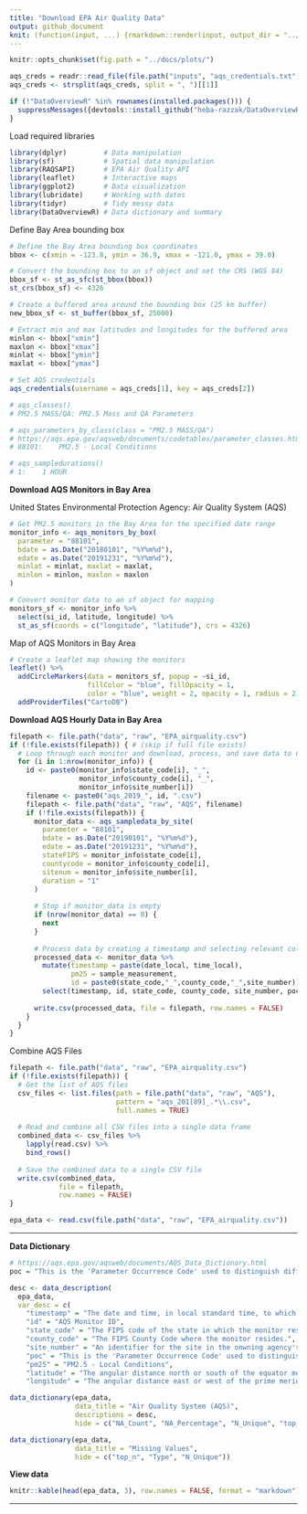 ```yaml
---
title: "Download EPA Air Quality Data"
output: github_document
knit: (function(input, ...) {rmarkdown::render(input, output_dir = "../docs", )})
---
```


```r
knitr::opts_chunk$set(fig.path = "../docs/plots/")

aqs_creds = readr::read_file(file.path("inputs", "aqs_credentials.txt"))
aqs_creds <- strsplit(aqs_creds, split = ", ")[[1]]
```

```r
if (!"DataOverviewR" %in% rownames(installed.packages())) {
  suppressMessages({devtools::install_github("heba-razzak/DataOverviewR")})
}
```

Load required libraries

```r
library(dplyr)         # Data manipulation
library(sf)            # Spatial data manipulation
library(RAQSAPI)       # EPA Air Quality API
library(leaflet)       # Interactive maps
library(ggplot2)       # Data visualization
library(lubridate)     # Working with dates
library(tidyr)         # Tidy messy data
library(DataOverviewR) # Data dictionary and summary
```

Define Bay Area bounding box

```r
# Define the Bay Area bounding box coordinates
bbox <- c(xmin = -123.8, ymin = 36.9, xmax = -121.0, ymax = 39.0)

# Convert the bounding box to an sf object and set the CRS (WGS 84)
bbox_sf <- st_as_sfc(st_bbox(bbox))
st_crs(bbox_sf) <- 4326

# Create a buffered area around the bounding box (25 km buffer)
new_bbox_sf <- st_buffer(bbox_sf, 25000)

# Extract min and max latitudes and longitudes for the buffered area
minlon <- bbox["xmin"]
maxlon <- bbox["xmax"]
minlat <- bbox["ymin"]
maxlat <- bbox["ymax"]
```

```r
# Set AQS credentials
aqs_credentials(username = aqs_creds[1], key = aqs_creds[2])

# aqs_classes()
# PM2.5 MASS/QA: PM2.5 Mass and QA Parameters	

# aqs_parameters_by_class(class = "PM2.5 MASS/QA")
# https://aqs.epa.gov/aqsweb/documents/codetables/parameter_classes.html
# 88101:	PM2.5 - Local Conditions

# aqs_sampledurations()
# 1:	1 HOUR
```

**Download AQS Monitors in Bay Area**

United States Environmental Protection Agency: Air Quality System (AQS)

```r
# Get PM2.5 monitors in the Bay Area for the specified date range
monitor_info <- aqs_monitors_by_box(
  parameter = "88101",
  bdate = as.Date("20180101", "%Y%m%d"),
  edate = as.Date("20191231", "%Y%m%d"),
  minlat = minlat, maxlat = maxlat,
  minlon = minlon, maxlon = maxlon
)

# Convert monitor data to an sf object for mapping
monitors_sf <- monitor_info %>%
  select(si_id, latitude, longitude) %>%
  st_as_sf(coords = c("longitude", "latitude"), crs = 4326)
```

Map of AQS Monitors in Bay Area

```r
# Create a leaflet map showing the monitors
leaflet() %>%
  addCircleMarkers(data = monitors_sf, popup = ~si_id,
                   fillColor = "blue", fillOpacity = 1,
                   color = "blue", weight = 2, opacity = 1, radius = 2) %>%
  addProviderTiles("CartoDB")
```

**Download AQS Hourly Data in Bay Area**

```r
filepath <- file.path("data", "raw", "EPA_airquality.csv") 
if (!file.exists(filepath)) { # (skip if full file exists)
  # Loop through each monitor and download, process, and save data to CSV
  for (i in 1:nrow(monitor_info)) {
    id <- paste0(monitor_info$state_code[i], "_", 
                 monitor_info$county_code[i], "_", 
                 monitor_info$site_number[i])
    filename <- paste0("aqs_2019_", id, ".csv")
    filepath <- file.path("data", "raw", "AQS", filename)
    if (!file.exists(filepath)) {
      monitor_data <- aqs_sampledata_by_site(
        parameter = "88101",
        bdate = as.Date("20190101", "%Y%m%d"),
        edate = as.Date("20191231", "%Y%m%d"),
        stateFIPS = monitor_info$state_code[i],
        countycode = monitor_info$county_code[i],
        sitenum = monitor_info$site_number[i],
        duration = "1"
      )
      
      # Stop if monitor_data is empty
      if (nrow(monitor_data) == 0) {
        next
      }
      
      # Process data by creating a timestamp and selecting relevant columns
      processed_data <- monitor_data %>%
        mutate(timestamp = paste(date_local, time_local),
               pm25 = sample_measurement,
               id = paste0(state_code,"_",county_code,"_",site_number)) %>%
        select(timestamp, id, state_code, county_code, site_number, poc, pm25, latitude, longitude)
      
      write.csv(processed_data, file = filepath, row.names = FALSE)
    }
  }
}
```

Combine AQS Files

```r
filepath <- file.path("data", "raw", "EPA_airquality.csv")
if (!file.exists(filepath)) {
  # Get the list of AQS files
  csv_files <- list.files(path = file.path("data", "raw", "AQS"), 
                          pattern = "aqs_201[89]_.*\\.csv", 
                          full.names = TRUE)
  
  # Read and combine all CSV files into a single data frame
  combined_data <- csv_files %>%
    lapply(read.csv) %>%
    bind_rows()
  
  # Save the combined data to a single CSV file
  write.csv(combined_data, 
            file = filepath, 
            row.names = FALSE)
}
```

```r
epa_data <- read.csv(file.path("data", "raw", "EPA_airquality.csv"))
```

---

**Data Dictionary**

```r
# https://aqs.epa.gov/aqsweb/documents/AQS_Data_Dictionary.html
poc = "This is the 'Parameter Occurrence Code' used to distinguish different instruments that measure the same parameter at the same site. There is no meaning to the POC (e.g. POC 1 does not indicate the primary monitor). For example, the first monitor established to measure carbon monoxide (CO) at a site could have a POC of 1. If an additional monitor were established at the same site to measure CO, that monitor could have a POC of 2. However, if a new instrument were installed to replace the original instrument used as the first monitor, that would be the same monitor and it would still have a POC of 1."

desc <- data_description(
  epa_data,
  var_desc = c(
    "timestamp" = "The date and time, in local standard time, to which the NAAQS average calculation applies.",
    "id" = "AQS Monitor ID",
    "state_code" = "The FIPS code of the state in which the monitor resides.",
    "county_code" = "The FIPS County Code where the monitor resides.",
    "site_number" = "An identifier for the site in the onwning agency's (e.g., not US EPA) numbering scheme.",
    "poc" = "This is the 'Parameter Occurrence Code' used to distinguish different instruments that measure the same parameter at the same site.",
    "pm25" = "PM2.5 - Local Conditions",
    "latitude" = "The angular distance north or south of the equator measured in decimal degrees. North is positive.",
    "longitude" = "The angular distance east or west of the prime meridian measured in decimal degrees. East is positive, West is negative."))

data_dictionary(epa_data, 
                data_title = "Air Quality System (AQS)", 
                descriptions = desc, 
                hide = c("NA_Count", "NA_Percentage", "N_Unique", "top_n"))
```

```r
data_dictionary(epa_data, 
                data_title = "Missing Values",
                hide = c("top_n", "Type", "N_Unique"))
```

**View data**

```r
knitr::kable(head(epa_data, 3), row.names = FALSE, format = "markdown")
```

---
